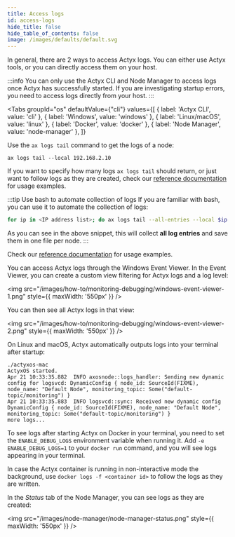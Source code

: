 ```yaml
---
title: Access logs
id: access-logs
hide_title: false
hide_table_of_contents: false
image: /images/defaults/default.svg
---
```


In general, there are 2 ways to access Actyx logs. You can either use Actyx tools, or you can directly access them on your host.

:::info
You can only use the Actyx CLI and Node Manager to access logs once Actyx has successfully started. If you are investigating startup errors, you need to access logs directly from your host.
:::


<Tabs
  groupId="os"
  defaultValue={"cli"}
  values={[
    { label: 'Actyx CLI', value: 'cli' },
    { label: 'Windows', value: 'windows' },
    { label: 'Linux/macOS', value: 'linux' },
    { label: 'Docker', value: 'docker' },
    { label: 'Node Manager', value: 'node-manager' },
  ]}
>


<TabItem value="cli">


Use the `ax logs tail` command to get the logs of a node:

```text
ax logs tail --local 192.168.2.10
```

If you want to specify how many logs `ax logs tail` should return, or just want to follow logs as they are created, check our [reference documentation](../../reference/cli/logs/tail) for usage examples.

:::tip Use bash to automate collection of logs
If you are familiar with bash, you can use it to automate the collection of logs:

```bash
for ip in <IP address list>; do ax logs tail --all-entries --local $ip > $ip.log; done`
```

As you can see in the above snippet, this will collect **all log entries** and save them in one file per node.
:::

Check our [reference documentation](../../reference/cli/logs/tail) for usage examples.

</TabItem>
<TabItem value="windows">


You can access Actyx logs through the Windows Event Viewer. In the Event Viewer, you can create a custom view filtering for Actyx logs and a log level:

<img
  src="/images/how-to/monitoring-debugging/windows-event-viewer-1.png"
  style={{ maxWidth: '550px' }}
/>

You can then see all Actyx logs in that view:

<img
  src="/images/how-to/monitoring-debugging/windows-event-viewer-2.png"
  style={{ maxWidth: '550px' }}
/>

</TabItem>
<TabItem value="linux">


On Linux and macOS, Actyx automatically outputs logs into your terminal after startup:

```text
./actyxos-mac
ActyxOS started.
Apr 21 10:33:35.882  INFO axosnode::logs_handler: Sending new dynamic config for logsvcd: DynamicConfig { node_id: SourceId(FIXME), node_name: "Default Node", monitoring_topic: Some("default-topic/monitoring") }
Apr 21 10:33:35.883  INFO logsvcd::sync: Received new dynamic config DynamicConfig { node_id: SourceId(FIXME), node_name: "Default Node", monitoring_topic: Some("default-topic/monitoring") }
more logs...
```

</TabItem>
<TabItem value="docker">


To see logs after starting Actyx on Docker in your terminal, you need to set the `ENABLE_DEBUG_LOGS` environment variable when running it. Add `-e ENABLE_DEBUG_LOGS=1` to your `docker run` command, and you will see logs appearing in your terminal.

In case the Actyx container is running in non-interactive mode the background, use `docker logs -f <container id>` to follow the logs as they are written.

</TabItem>
<TabItem value="node-manager">


In the _Status_ tab of the Node Manager, you can see logs as they are created:

<img src="/images/node-manager/node-manager-status.png" style={{ maxWidth: '550px' }} />

</TabItem>
</Tabs>



<NPS />
